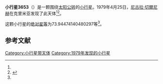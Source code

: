 {{Infobox planet
| bgcolour = #FFFFC0
| name = 3653 Klimishin
| symbol = 
| image = 
| caption = 
| discovery = yes
| discovery_ref = 
| discoverer = [[尼古拉·切爾尼赫|尼古拉·切爾尼赫]]
| discovery_site = [[克里米亚|克里米亚]] 
| discovered = 1979年4月25日
| designations = yes
| mp_name = 
| named_after = 
| alt_names = 1979 HF5/ 1983 RW
| mp_category = [[主带小行星|主带小行星]]
| orbit_ref = <ref name="a">[http://ssd.jpl.nasa.gov/sbdb.cgi?sstr=3653 3653 Klimishin] {{Wayback|url=http://ssd.jpl.nasa.gov/sbdb.cgi?sstr=3653 |date=20200917233659 }}，小行星數據庫瀏覽器（JPL Small-Body Database Browser）－[[美国国家航空航天局|美国国家航空航天局]]喷气推进实验室</ref>
| epoch = 2456400.5 (2013年4月18日更新)
| aphelion = {{convert|2.45942296503598|AU|km|3|abbr=on|lk=out}}
| perihelion = {{convert|2.012473429247194|AU|km|3|abbr=on}}
| semimajor = {{convert|2.235948197141588|AU|km|3|abbr=on}}
| eccentricity = 0.099946308
| period = 1221.211916 [[日|日]]<br />3.34[[儒略年|儒略年]]
| avg_speed = 
| inclination = 4.952989166748356
| asc_node = 182.7679260542091
| mean_anomaly = 
| arg_peri = 73.94474140480297
| satellites = 
| physical_characteristics = yes
| dimensions = 
| mass = 
| density = 
| surface_grav = 
| escape_velocity = 
| sidereal_day = 
| axial_tilt = 
| pole_ecliptic_lat = 
| pole_ecliptic_lon = 
| albedo = 
| temperatures= 
| temp_name1 = 
| mean_temp_1 = 
| max_temp_1 = 
| temp_name2 = 
| max_temp_2 = 
| spectral_type = 
| abs_magnitude = 73.94474140480297
}}

'''小行星3653'''（{{lang-en|3653 Klimishin}}）是一颗围绕[[太阳|太阳]][[公转|公转]]的[[小行星|小行星]]。1979年4月25日，[[尼古拉·切爾尼赫|尼古拉·切爾尼赫]]在克里米亚发现了此天体<ref name="a" /><ref>{{cite news|title=小行星列表|url=http://cfa-www.harvard.edu/iau/lists/NumberedMPs.txt|accessdate=2013-07-08|newspaper=哈佛大学|archive-date=2008-05-17|archive-url=https://web.archive.org/web/20080517010638/http://cfa-www.harvard.edu/iau/lists/NumberedMPs.txt|dead-url=no}}</ref>。

这颗小行星的[[绝对星等|绝对星等]]为73.94474140480297等<ref name="a" />。

==参考文献==
{{reflist}}
{{Minor Planet Number|[[小行星3652|小行星3652]]|[[小行星3654|小行星3654]]}}

{{小天体}}

[[Category:小行星带天体|Category:小行星带天体]]
[[Category:1979年发现的小行星|Category:1979年发现的小行星]]

{{asteroid-stub}}